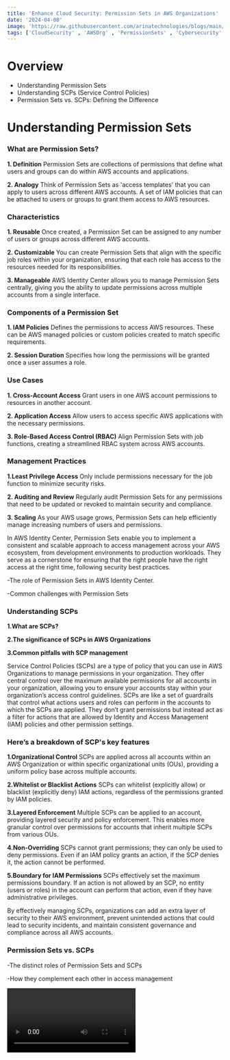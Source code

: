 ```yaml
---
title: 'Enhance Cloud Security: Permission Sets in AWS Organizations'
date: '2024-04-08'
image: 'https://raw.githubusercontent.com/arinatechnologies/blogs/main/images/permision%20sets.webp'
tags: ['CloudSecurity' , 'AWSOrg' , 'PermissionSets' , 'Cybersecurity' , 'AWSBestPractices' , 'CloudComputing', 'AWS', 'IAM Policies', 'Role-Based Access Control (RBAC)']
---
```


# Overview
 - Understanding Permission Sets
 - Understanding SCPs (Service Control Policies)
 - Permission Sets vs. SCPs: Defining the Difference

# Understanding Permission Sets

### What are Permission Sets?
**1. Definition**
Permission Sets are collections of permissions that define what users and groups can do within AWS accounts and applications.

**2. Analogy** 
Think of Permission Sets as 'access templates' that you can apply to users across different AWS accounts. 
A set of IAM policies that can be attached to users or groups to grant them access to AWS resources.

### Characteristics
**1. Reusable**
Once created, a Permission Set can be assigned to any number of users or groups across different AWS accounts.

**2. Customizable** 
You can create Permission Sets that align with the specific job roles within your organization, ensuring that each role has access to the resources needed for its responsibilities.

**3. Manageable** 
AWS Identity Center allows you to manage Permission Sets centrally, giving you the ability to update permissions across multiple accounts from a single interface.

### Components of a Permission Set
**1. IAM Policies** 
Defines the permissions to access AWS resources. These can be AWS managed policies or custom policies created to match specific requirements.

**2. Session Duration** 
Specifies how long the permissions will be granted once a user assumes a role.

### Use Cases
**1. Cross-Account Access** 
Grant users in one AWS account permissions to resources in another account.

**2. Application Access** 
Allow users to access specific AWS applications with the necessary permissions.

**3. Role-Based Access Control (RBAC)** 
Align Permission Sets with job functions, creating a streamlined RBAC system across AWS accounts.

### Management Practices
**1.Least Privilege Access** 
Only include permissions necessary for the job function to minimize security risks.

**2. Auditing and Review** 
Regularly audit Permission Sets for any permissions that need to be updated or revoked to maintain security and compliance.

**3. Scaling** 
As your AWS usage grows, Permission Sets can help efficiently manage increasing numbers of users and permissions.

In AWS Identity Center, Permission Sets enable you to implement a consistent and scalable approach to access management across your AWS ecosystem, from development environments to production workloads. They serve as a cornerstone for ensuring that the right people have the right access at the right time, following security best practices.

-The role of Permission Sets in AWS Identity Center.

-Common challenges with Permission Sets

### Understanding SCPs
**1.What are SCPs?**

**2.The significance of SCPs in AWS Organizations**

**3.Common pitfalls with SCP management**

Service Control Policies (SCPs) are a type of policy that you can use in AWS Organizations to manage permissions in your organization. They offer central control over the maximum available permissions for all accounts in your organization, allowing you to ensure your accounts stay within your organization’s access control guidelines.
SCPs are like a set of guardrails that control what actions users and roles can perform in the accounts to which the SCPs are applied. They don’t grant permissions but instead act as a filter for actions that are allowed by Identity and Access Management (IAM) policies and other permission settings.

### Here’s a breakdown of SCP's key features

**1.Organizational Control** 
SCPs are applied across all accounts within an AWS Organization or within specific organizational units (OUs), providing a uniform policy base across multiple accounts.

**2.Whitelist or Blacklist Actions** 
SCPs can whitelist (explicitly allow) or blacklist (explicitly deny) IAM actions, regardless of the permissions granted by IAM policies.

**3.Layered Enforcement** 
Multiple SCPs can be applied to an account, providing layered security and policy enforcement. This enables more granular control over permissions for accounts that inherit multiple SCPs from various OUs.

**4.Non-Overriding** 
SCPs cannot grant permissions; they can only be used to deny permissions. Even if an IAM policy grants an action, if the SCP denies it, the action cannot be performed.

**5.Boundary for IAM Permissions**
SCPs effectively set the maximum permissions boundary. If an action is not allowed by an SCP, no entity (users or roles) in the account can perform that action, even if they have administrative privileges.

By effectively managing SCPs, organizations can add an extra layer of security to their AWS environment, prevent unintended actions that could lead to security incidents, and maintain consistent governance and compliance across all AWS accounts.


### Permission Sets vs. SCPs

-The distinct roles of Permission Sets and SCPs

-How they complement each other in access management

<Video id="l1qrQSUFLv4" title="Enhance Cloud Security: Permission Sets in AWS Org"/>

<table>
                                                    <tbody>
                                                    <tr>
                                                    <th>Feature/Aspect</th>
                                                    <th>Permission Sets</th>
                                                    <th>SCPs (Service Control Policies)</th>
                                                    </tr>
                                                    <tr>
                                                    <td>Definition</td>
                                                    <td>Collections of permissions that grant a group rights to perform certain actions 
                                                    in AWS.</td>
                                                    <td>Policies that specify the maximum permissions 
                                                      for an organization or OU in AWS.</td>
                                                    </tr>
                                                    <tr>
                                                    <td>Purpose</td>
                                                    <td>To assign specific permissions to users or groups within AWS accounts.</td>
                                                    <td>To manage permissions and provide guardrails for all accounts within an org.</td>
                                                    </tr>
                                                    <tr>
                                                    <td>Scope</td>
                                                    <td>Applied at the user or group level within accounts</td>
                                                    <td>Applied across all accounts or within specific OUs in an organization.</td>
                                                    </tr>
                                                    <tr>
                                                    <td>Permission Granting</td>
                                                    <td>Can grant permissions to perform actions.</td>
                                                    <td>Do not grant permissions; they only restrict or filter them.</td>
                                                    </tr>
                                                    <tr>
                                                    <td>Use Case</td>
                                                    <td>Tailored access for individuals based 
                                                    on role or task.</td>
                                                    <td>Broad control over account actions to enforce compliance and security.</td>
                                                    </tr>
                                                    <tr>
                                                    <td>Application Method</td>
                                                    <td>Assigned to users or groups 
                                                    in AWS Identity Center.</td>
                                                    <td>Attached to OUs or accounts within 
                                                    AWS Organizations.</td>
                                                    </tr>
                                                    <tr>
                                                    <td>Overriding Permissions</td>
                                                    <td>Can potentially override existing permissions with more permissive rules.</td>
                                                    <td>Cannot override or provide additional permissions beyond what's allowed.</td>
                                                    </tr>
                                                    <tr>
                                                    <td>Primary Function</td>
                                                    <td>To allow specific AWS actions that users/groups can perform.</td>
                                                    <td>To prevent certain AWS actions, regardless of IAM policies.</td>
                                                    </tr>
                                                    <tr> 
                                                    <td>Flexibility</td>
                                                    <td>Highly customizable for 
                                                    individual needs and roles.</td>
                                                    <td>Provide a consistent set of guardrails for all accounts under its scope.</td>
                                                    </tr>
                                                    <tr>
                                                    <td>Interaction with IAM</td>
                                                    <td>Works in conjunction with IAM permissions.</td>
                                                    <td>Sits over IAM policies, 
                                                    acting as a boundary for them.</td>
                                                    </tr>
                                                    <tr>
                                                    <td>Type of Control</td>
                                                    <td>Granular control for specific users/groups.</td>
                                                    <td>High-level control affecting all users/roles in the accounts.</td>
                                                    </tr>
                                                    <tr>
                                                    <td>Visibility</td>
                                                    <td>Visible and managed within AWS Identity Center.</td>
                                                    <td>Visible and managed in the 
                                                    AWS Organizations console.</td>
                                                    </tr>
                                                    <tr>
                                                    <td>Enforcement Level</td>
                                                    <td>Enforced at the account level where the permission set is applied.</td>
                                                    <td>Enforced across the organization or within specified OUs.</td>
                                                    </tr>
                                                    </tbody>
                                                    </table>
